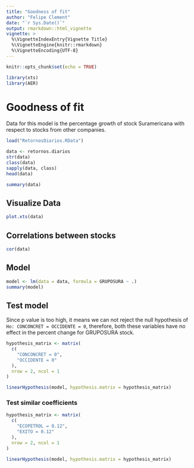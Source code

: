 ```yaml
---
title: "Goodness of fit"
author: "Felipe Clement"
date: "`r Sys.Date()`"
output: rmarkdown::html_vignette
vignette: >
  %\VignetteIndexEntry{Vignette Title}
  %\VignetteEngine{knitr::rmarkdown}
  %\VignetteEncoding{UTF-8}
---
```


```r
knitr::opts_chunk$set(echo = TRUE)
```

```r
library(xts)
library(AER)
```

# Goodness of fit

Data for this model is the percentage growth of stock Suramericana with respect to stocks from other companies.

```r
load("RetornosDiarios.RData")

data <- retornos.diarios
str(data)
class(data)
sapply(data, class)
head(data)

summary(data)
```

## Visualize Data

```r
plot.xts(data)
```

## Correlations between stocks

```r
cor(data)
```

## Model

```r
model <- lm(data = data, formula = GRUPOSURA ~ .)
summary(model)
```

## Test model

Since p value is too high, it means we can not reject the null hypothesis of `Ho: CONCONCRET = OCCIDENTE = 0`, therefore, both these variables have no effect in the percent change for GRUPOSURA stock.  

```r
hypothesis_matrix <- matrix(
  c(
    "CONCONCRET = 0",
    "OCCIDENTE = 0"
  ),
  nrow = 2, ncol = 1
)

linearHypothesis(model, hypothesis.matrix = hypothesis_matrix)
```

### Test similar coefficients

```r
hypothesis_matrix <- matrix(
  c(
    "ECOPETROL = 0.12",
    "EXITO = 0.12"
  ),
  nrow = 2, ncol = 1
)

linearHypothesis(model, hypothesis.matrix = hypothesis_matrix)
```
